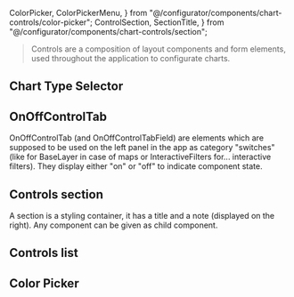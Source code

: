 
  ColorPicker,
  ColorPickerMenu,
} from "@/configurator/components/chart-controls/color-picker";
  ControlSection,
  SectionTitle,
} from "@/configurator/components/chart-controls/section";


> Controls are a composition of layout components and form elements, used
> throughout the application to configurate charts.

<Meta of={ControlsStories} />

## Chart Type Selector

<Canvas of={ControlsStories.ChartTypeSelector} />

## OnOffControlTab

OnOffControlTab (and OnOffControlTabField) are elements which are supposed to be
used on the left panel in the app as category "switches" (like for BaseLayer in
case of maps or InteractiveFilters for... interactive filters). They display
either "on" or "off" to indicate component state.

<Canvas of={ControlsStories.OnOffControlTab} />

## Controls section

A section is a styling container, it has a title and a note (displayed on the
right). Any component can be given as child component.

<Canvas of={ControlsStories.ControlSection} />

## Controls list

<Canvas of={ControlsStories.ControlList} />

## Color Picker

<Canvas of={ControlsStories.ColorPicker} />
